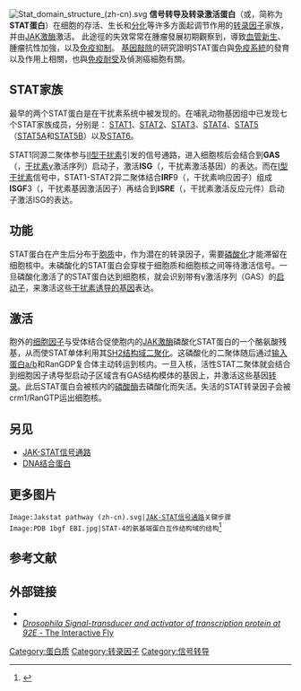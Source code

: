 {{noteTA
|1=zh-tw:轉錄訊息傳遞及活化子蛋白; zh-hans:信号转导及转录激活蛋白;
|2=zh-tw:活化; zh-hans:激活;
|3=zh-tw:訊息; zh-hans:信号;
}}
[[Image:Stat_domain_structure_(zh-cn).svg|thumb]]
{{Pfam_box
| Symbol = STAT_alpha
| Name = STAT蛋白，全α结构域
| image =
| width =
| caption =
| Pfam= PF01017
| InterPro= IPR013800
| SMART=
| Prosite =
| SCOP = 1bgf
| TCDB =
| OPM family=
| OPM protein= 1bg1
| PDB= {{PDB3|1yvl}}A:136-315, {{PDB3|1bf5}}A:136-315, {{PDB3|1bg1}}A:138-319, {{PDB3|1y1u}}A:138-330
}}
{{Pfam_box
| Symbol = STAT_bind
| Name = STAT蛋白的DNA结合结构域
| image =
| width =
| caption =
| Pfam= PF02864
| InterPro= IPR013801
| SMART=
| Prosite =
| SCOP = 1bgf
| TCDB =
| OPM family=
| OPM protein= 1bg1
| PDB={{PDB3|1yvl}}A:317-567, {{PDB3|1bf5}}A:317-567, {{PDB3|1bg1}}A:321-574, {{PDB3|1y1u}}A:332-583
}}
{{Pfam_box
| Symbol = STAT_int
| Name = STAT蛋白，蛋白互作结构域
| image =
| width =
| caption =
| Pfam= PF02865
| InterPro= IPR013799
| SMART=
| Prosite =
| SCOP = 1bgf
| TCDB =
| OPM family=
| OPM protein=
| PDB={{PDB3|1yvl}}A:2-122, {{PDB3|1bgf}}A:2-122
}}
{{Infobox protein family
| Symbol = Dict-STAT-coil
| Name = 盘基网柄菌STAT，卷曲螺旋
| image = PDB 1uur EBI.jpg
| width = 
| caption = 盘基网柄菌的激活型STAT蛋白的结构，这是未结合DNA的形式
| Pfam = PF09267
| Pfam_clan =  
| InterPro = IPR015347
| SMART = 
| PROSITE = 
| MEROPS = 
| SCOP = 1uur
| TCDB = 
| OPM family = 
| OPM protein = 
| CAZy = 
| CDD = 
}}
'''信号转导及转录激活蛋白'''（{{lang-en|Signal Transducer and Activator of Transcription}}或{{lang-en|Signal Transduction And transcription}}，简称为'''STAT蛋白'''）在细胞的存活、生长和[[细胞分化|分化]]等许多方面起调节作用的[[转录因子|转录因子]]家族，并由[[JAK激酶|JAK激酶]]激活。 此途徑的失效常常在腫瘤發展初期觀察到，導致[[血管新生|血管新生]]、腫瘤抗性加強，以及[[免疫抑制|免疫抑制]]。 [[基因敲除|基因敲除]]的研究證明STAT蛋白與[[免疫系統|免疫系統]]的發育以及作用上相關，也與[[免疫耐受|免疫耐受]]及偵測癌細胞有關。

==STAT家族==
最早的两个STAT蛋白是在干扰素系统中被发现的。在哺乳动物基因组中已发现七个STAT家族成员，分别是：
[[STAT1|STAT1]]、[[STAT2|STAT2]]、[[STAT3|STAT3]]、[[STAT4|STAT4]]、[[STAT5|STAT5]]（[[STAT5A|STAT5A]]和[[STAT5B|STAT5B]]）以及[[STAT6|STAT6]]。  

STAT1同源二聚体参与[[II型干扰素|II型干扰素]]引发的信号通路，进入细胞核后会结合到'''GAS'''（{{lang|en|Interferon-'''G'''amma '''A'''ctivated '''S'''equence}}，[[干扰素伽玛|干扰素γ]]激活序列）启动子，激活'''ISG'''（{{lang|en|'''I'''nterferon '''S'''timulated '''G'''enes}}，干扰素激活基因）的表达。而在[[I型干扰素|I型干扰素]]信号中，STAT1-STAT2异二聚体结合'''IRF'''9（{{lang|en|'''I'''nterferon '''R'''esponse '''F'''actor}}，干扰素响应因子）组成'''ISGF'''3（{{lang|en|'''I'''nterferon '''S'''timulated '''G'''ene '''F'''actor}}，干扰素基因激活因子）再结合到'''ISRE'''（{{lang|en|'''I'''nterferon-Stimulated Response Element}}，干扰素激活反应元件）启动子激活ISG的表达。

==功能==
STAT蛋白在产生后分布于[[胞质|胞质]]中，作为潜在的转录因子，需要[[磷酸化|磷酸化]]才能滞留在细胞核中。未磷酸化的STAT蛋白会穿梭于细胞质和细胞核之间等待激活信号。一旦磷酸化激活了的STAT蛋白达到细胞核，就会识别带有γ激活序列（GAS）的[[启动子|启动子]]，来激活这些[[干扰素|干扰素]][[基因表現|诱导的基因]]表达。

==激活==
胞外的[[细胞因子|细胞因子]]与受体结合促使胞内的[[JAK激酶|JAK激酶]]磷酸化STAT蛋白的一个酪氨酸残基，从而使STAT单体利用其[[SH2结构域|SH2结构域]][[蛋白二聚体|二聚化]]。这磷酸化的二聚体随后通过[[输入蛋白|输入蛋白a/b]]和RanGDP复合体主动转运到核内。一旦入核，活性STAT二聚体就会结合到细胞因子诱导型启动子区域含有GAS结构模体的基因上，并激活这些基因[[转录|转录]]。此后STAT蛋白会被核内的[[磷酸酶|磷酸酶]]去磷酸化而失活。失活的STAT转录因子会被{{le|输出蛋白|exportin}}crm1/RanGTP运出细胞核。

==另见==
*[[JAK-STAT信号通路|JAK-STAT信号通路]]
*[[DNA结合蛋白|DNA结合蛋白]]

==更多图片==
<gallery>
 Image:Jakstat pathway (zh-cn).svg|[[JAK-STAT信号通路|JAK-STAT信号通路]]关键步骤
 Image:PDB 1bgf EBI.jpg|STAT-4的氨基端蛋白互作结构域的结构<ref name="pmid9461439">{{cite journal |author=Vinkemeier U, Moarefi I, Darnell JE, Kuriyan J |title=Structure of the amino-terminal protein interaction domain of STAT-4 |journal=Science |volume=279 |issue=5353 |pages=1048–52 |pmid=9461439 |doi= 10.1126/science.279.5353.1048|url=|date=February 1998}}</ref>
</gallery>

==参考文献==
{{Reflist}}

==外部链接==
* {{MeshName|STAT+Transcription+Factors}}
* [http://www.sdbonline.org/fly/gene/marelle.htm ''Drosophila'' ''Signal-transducer and activator of transcription protein at 92E'' - The Interactive Fly] {{Wayback|url=http://www.sdbonline.org/fly/gene/marelle.htm |date=20131109110447 }}

{{JAK-STAT信号通路}}
{{转录因子与细胞内受体|g4}}


[[Category:蛋白质|Category:蛋白质]]
[[Category:转录因子|Category:转录因子]]
[[Category:信号转导|Category:信号转导]]